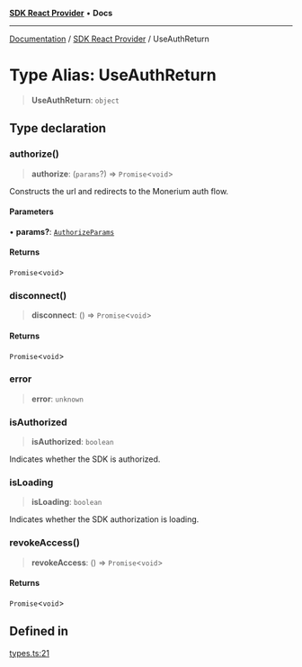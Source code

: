 [**SDK React Provider**](../index.mdx) • **Docs**

***

[Documentation](../../index.mdx) / [SDK React Provider](../index.mdx) / UseAuthReturn

# Type Alias: UseAuthReturn

> **UseAuthReturn**: `object`

## Type declaration

### authorize()

> **authorize**: (`params`?) => `Promise`\<`void`\>

Constructs the url and redirects to the Monerium auth flow.

#### Parameters

• **params?**: [`AuthorizeParams`](AuthorizeParams.mdx)

#### Returns

`Promise`\<`void`\>

### disconnect()

> **disconnect**: () => `Promise`\<`void`\>

#### Returns

`Promise`\<`void`\>

### error

> **error**: `unknown`

### isAuthorized

> **isAuthorized**: `boolean`

Indicates whether the SDK is authorized.

### isLoading

> **isLoading**: `boolean`

Indicates whether the SDK authorization is loading.

### revokeAccess()

> **revokeAccess**: () => `Promise`\<`void`\>

#### Returns

`Promise`\<`void`\>

## Defined in

[types.ts:21](https://github.com/monerium/js-monorepo/blob/1f07b3662d18c631941e215c70068d205e95c304/packages/sdk-react-provider/src/lib/types.ts#L21)

